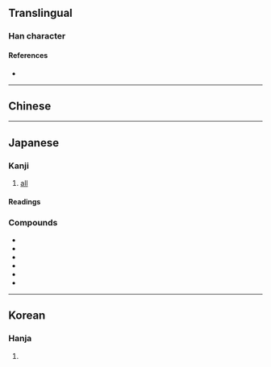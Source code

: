 {{character info}}
==Translingual==

===Han character===
{{Han char|rn=61|rad=心|as=08|sn=12|four=|canj=HHP|ids=⿱物心}}

====References====
* {{Han ref|kx=0392.030|dkj=10829|dj=0727.070|hdz=42311.080|uh=60E3|ud=24803}}

----

==Chinese==
{{zh-see|揔|v}}

----

==Japanese==

===Kanji===
{{ja-kanji|grade=n|rs=心08}}
# [[all]]

====Readings====
{{ja-readings
|goon=す
|kanon=そう<そう
|kun=いそが-し.い, すべ-て, ふさ-
|nanori=おさむ, さい, のぶ, みち
}}

===Compounds===
* {{ja-r|助%惣%鱈|スケ%ソウ%ダラ|[[Alaska pollock]]|pos=''{{l|mul|Gadus chalcogrammus}}'' (syn. ''{{l|mul|Theragra chalcogramma}}'')}}
* {{ja-r|惣%嫁|そう%か|[[streetwalker]]}}
* {{ja-r|惣%構|そう%がまえ|[[outermost]] [[enclosure]] of a [[castle]] or [[fortress]]}}
* {{ja-r|惣%菜|そう%さい|[[side dish]]}}
* {{ja-r|惣%社|そう%しゃ|[[shrine]] [[enshrine|enshrining]] [[several]] [[god]]s}}
* {{ja-r|惣%領|そう%りょう|[[eldest]] [[child]]; pre-ritsuryo [[official]]}}

----

==Korean==

===Hanja===
{{ko-hanja|hangeul=총|eumhun=|rv=chong|mr=ch'ong|y=chong}}

# {{rfdef|ko|sort=心08}}